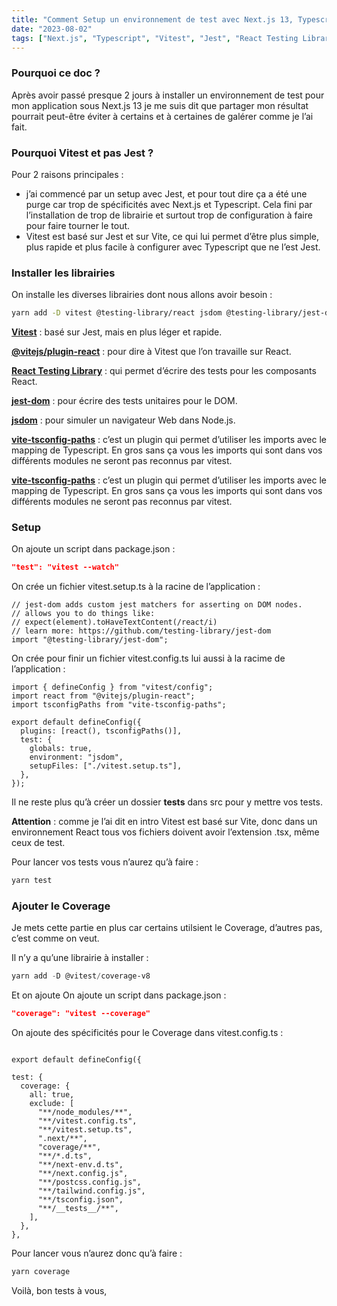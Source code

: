 ```yaml
---
title: "Comment Setup un environnement de test avec Next.js 13, Typescript et Vitest"
date: "2023-08-02"
tags: ["Next.js", "Typescript", "Vitest", "Jest", "React Testing Library"]
---
```


### Pourquoi ce doc ?

Après avoir passé presque 2 jours à installer un environnement de test pour mon application sous Next.js 13 je me suis dit que partager mon résultat pourrait peut-être éviter à certains et à certaines de galérer comme je l’ai fait.

### Pourquoi Vitest et pas Jest ?

Pour 2 raisons principales :

- j’ai commencé par un setup avec Jest, et pour tout dire ça a été une purge car trop de spécificités avec Next.js et Typescript. Cela fini par l’installation de trop de librairie et surtout trop de configuration à faire pour faire tourner le tout.
- Vitest est basé sur Jest et sur Vite, ce qui lui permet d’être plus simple, plus rapide et plus facile à configurer avec Typescript que ne l’est Jest.

### Installer les librairies

On installe les diverses librairies dont nous allons avoir besoin :

```bash
yarn add -D vitest @testing-library/react jsdom @testing-library/jest-dom @vitejs/plugin-react vite-tsconfig-paths
```

[**Vitest**](https://vitest.dev/) : basé sur Jest, mais en plus léger et rapide.

[**@vitejs/plugin-react**](https://www.npmjs.com/package/@vitejs/plugin-react) : pour dire à Vitest que l’on travaille sur React.

[**React Testing Library**](https://testing-library.com/docs/react-testing-library/intro/) : qui permet d’écrire des tests pour les composants React.

[**jest-dom**](https://www.npmjs.com/package/@testing-library/jest-dom) : pour écrire des tests unitaires pour le DOM.

[**jsdom**](https://www.npmjs.com/package/jsdom) : pour simuler un navigateur Web dans Node.js.

[**vite-tsconfig-paths**](https://www.npmjs.com/package/vite-tsconfig-paths) : c’est un plugin qui permet d’utiliser les imports avec le mapping de Typescript. En gros sans ça vous les imports qui sont dans vos différents modules ne seront pas reconnus par vitest.

[**vite-tsconfig-paths**](https://www.npmjs.com/package/vite-tsconfig-paths) : c’est un plugin qui permet d’utiliser les imports avec le mapping de Typescript. En gros sans ça vous les imports qui sont dans vos différents modules ne seront pas reconnus par vitest.

### Setup

On ajoute un script dans package.json :

```json
"test": "vitest --watch"
```

On crée un fichier vitest.setup.ts à la racine de l’application :

```tsx
// jest-dom adds custom jest matchers for asserting on DOM nodes.
// allows you to do things like:
// expect(element).toHaveTextContent(/react/i)
// learn more: https://github.com/testing-library/jest-dom
import "@testing-library/jest-dom";
```

On crée pour finir un fichier vitest.config.ts lui aussi à la racime de l’application :

```tsx
import { defineConfig } from "vitest/config";
import react from "@vitejs/plugin-react";
import tsconfigPaths from "vite-tsconfig-paths";

export default defineConfig({
  plugins: [react(), tsconfigPaths()],
  test: {
    globals: true,
    environment: "jsdom",
    setupFiles: ["./vitest.setup.ts"],
  },
});
```

Il ne reste plus qu’à créer un dossier **tests** dans src pour y mettre vos tests.

**Attention** : comme je l’ai dit en intro Vitest est basé sur Vite, donc dans un environnement React tous vos fichiers doivent avoir l’extension .tsx, même ceux de test.

Pour lancer vos tests vous n’aurez qu’à faire :

```powershell
yarn test
```

### Ajouter le Coverage

Je mets cette partie en plus car certains utilsient le Coverage, d’autres pas, c’est comme on veut.

Il n’y a qu’une librairie à installer :

```powershell
yarn add -D @vitest/coverage-v8
```

Et on ajoute On ajoute un script dans package.json :

```json
"coverage": "vitest --coverage"
```

On ajoute des spécificités pour le Coverage dans vitest.config.ts :

```tsx

export default defineConfig({

test: {
  coverage: {
    all: true,
    exclude: [
      "**/node_modules/**",
      "**/vitest.config.ts",
      "**/vitest.setup.ts",
      ".next/**",
      "coverage/**",
      "**/*.d.ts",
      "**/next-env.d.ts",
      "**/next.config.js",
      "**/postcss.config.js",
      "**/tailwind.config.js",
      "**/tsconfig.json",
      "**/__tests__/**",
    ],
  },
},

```

Pour lancer vous n’aurez donc qu’à faire :

```powershell
yarn coverage
```

Voilà, bon tests à vous,
